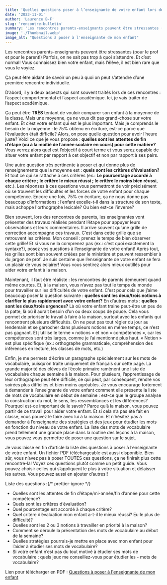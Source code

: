 ```yaml
---
title: 'Quelles questions poser à l’enseignante de votre enfant lors de la première rencontre individuelle?'
date: '2023-11-01'
author: 'Laurence B-F'
slug: 'rencontre-bulletin'
summary: 'Les rencontres parents-enseignants peuvent être stressantes (pour le prof et pour le parent!) Parfois, on ne sait pas trop à quoi s’attendre. Et c’est normal! Vous connaissez bien votre enfant, mais l’élève, il est bien rare que vous le voyiez.'
image: './Thumbnail.webp'
image_alt: "Questions à poser à l'enseignante de mon enfant"
---
```



Les rencontres parents-enseignants peuvent être stressantes (pour le prof et pour le parent!) Parfois, on ne sait pas trop à quoi s’attendre. Et c’est normal! Vous connaissez bien votre enfant, mais l’élève, il est bien rare que vous le voyiez.

Ça peut être aidant de savoir un peu à quoi on peut s’attendre d’une première rencontre individuelle.

D’abord, il y a deux aspects qui sont souvent traités lors de ces rencontres : l’aspect comportemental et l’aspect académique. Ici, je vais traiter de l’aspect académique.

Ça peut être **TRÈS** tentant de vouloir comparer son enfant à la moyenne de la classe. Mais une moyenne, ça ne vous dit pas grand-chose sur votre enfant. Et c’est votre enfant qui est le plus important. Mais je comprends le besoin de la moyenne : le 75% obtenu en écriture, est-ce parce que l’évaluation était difficile? Alors, on pose quelle question pour avoir l’heure juste? Voici ce que je vous propose : **quelles sont les attentes de fin d’étape (ou à la moitié de l’année scolaire en cours) pour cette matière?** Vous verrez alors quel est l’objectif à court terme et vous serez capable de situer votre enfant par rapport à cet objectif et non par rapport à ses pairs.

Une autre question très pertinente à poser et qui donne plus de renseignements que la moyenne est : **quels sont les critères d’évaluation?** Et tout ce qui se rattache à ces critères (ex.: **Le pourcentage accordé à chaque critère ; le critère le mieux réussi ; le critère le moins bien réussi**, etc.). Les réponses à ces questions vous permettront de voir précisément où se trouvent les difficultés et les forces de votre enfant pour chaque compétence. Encore une fois, 75% en écriture, ça ne nous donne pas beaucoup d’informations : l’enfant excelle-t-il dans la structure de son texte, mais achoppe l'orthographe lexicale? Ou bien est-ce l’inverse?

Bien souvent, lors des rencontres de parents, les enseignantes vont présenter des travaux réalisés pendant l’étape pour appuyer leurs observations et leurs commentaires. Il arrive souvent qu’une grille de correction accompagne ces travaux. C’est dans cette grille que se retrouvent les critères. Mon conseil : prenez le temps de bien observer cette grille! Et si vous ne la comprenez pas (ex.: c’est quoi exactement la syntaxe?), posez vos questions à l’enseignante de votre enfant! Après tout, les grilles sont bien souvent créées par le ministère et peuvent ressembler à du jargon de prof. Je suis certaine que l’enseignante de votre enfant se fera un plaisir de vous éclairer! Vous vous sentirez alors mieux outillés pour aider votre enfant à la maison.

Maintenant, il faut être réaliste : les rencontres de parents demeurent quand même courtes. Et, à la maison, vous n’avez pas tout le temps du monde pour travailler sur les difficultés de votre enfant. C’est pour cela que j’aime beaucoup poser la question suivante : **quelles sont les deux/trois notions à clarifier le plus rapidement avec votre enfant?** En d’autres mots : **quelles sont les deux/trois urgences?** Là où votre enfant traine peut-être un peu de la patte, là où il aurait besoin d’un ou deux coups de pouce.
Cela vous permet de prioriser le travail à faire à la maison, surtout avec les enfants qui rencontrent plusieurs difficultés. On ne peut pas tout régler du jour au lendemain et se garrocher dans plusieurs notions en même temps, ce n’est pas gagnant. Et j’utilise le terme « notions » et non « compétences », car les compétences sont très larges, comme je l’ai mentionné plus haut. « Notion » est plus spécifique (ex.: orthographe grammaticale, compréhension des inférences en lecture, les classes de mots, etc.)

Enfin, je me permets d’écrire un paragraphe spécialement sur les mots de vocabulaire, puisqu’on traite uniquement de français sur cette page. La grande majorité des élèves de l’école primaire ramènent une liste de vocabulaire chaque semaine à la maison. Pour plusieurs, l’apprentissage de leur orthographe peut être difficile, ce qui peut, par conséquent, rendre vos soirées plus difficiles et bien moins agréables. Je vous encourage fortement à demander à l’enseignante de votre enfant comment elle présente la liste de mots de vocabulaire en début de semaine : est-ce que le groupe analyse la construction du mot, le sens, les ressemblances et les différences?
Pourquoi est-ce important de le savoir? Parce qu’à la maison, vous pouvez partir de ce travail pour aider votre enfant. Et si cela n’a pas été fait en classe, vous pouvez le faire avec lui à la maison. Et n’hésitez pas à demander à l’enseignante des stratégies et des jeux pour étudier les mots en fonction du niveau de votre enfant. La liste des mots de vocabulaire prend tellement une grande place dans la routine des leçons à la maison, vous pouvez vous permettre de poser une question sur le sujet.

Je vous laisse en fin d’article la liste des questions à poser à l’enseignante de votre enfant. Un fichier PDF téléchargeable est aussi disponible. Bien sûr, vous n’avez pas à poser TOUTES ces questions, ça ne finirait plus cette rencontre-là! Voyez ces questions plutôt comme un petit guide. Vous pouvez choisir celles qui s’appliquent le plus à votre situation et délaisser les autres. Vous pouvez aussi en ajouter d’autres!!

<div className="flex flex-col border-4 border-lbf-orange rounded-lg md:mx-10 mb-10 px-6 py-6 gap-2 font-mulish">
    Liste des questions :{/* prettier-ignore */}
    <ul className="list-disc list-inside mb-8">
        <li>Quelles sont les attentes de fin d’étape/mi-année/fin d’année pour cette compétence?</li>
        <li>Quels sont les critères d’évaluation?</li>
        <li>Quel pourcentage est accordé à chaque critère?</li>
        <li>Quel critère d’évaluation mon enfant a-t-il le mieux réussi? Eu le plus de difficulté?</li>
        <li>Quelles sont les 2 ou 3 notions à travailler en priorité à la maison?</li>
        <li>Comment se déroule la présentation des mots de vocabulaire au début de la semaine?</li>
        <li>Quelles stratégies pourrais-je mettre en place avec mon enfant pour l’aider à étudier ses mots de vocabulaire?</li>
        <li>Si votre enfant n’est pas du tout motivé à étudier ses mots de vocabulaire : quels jeux me conseillez-vous pour étudier les - mots de vocabulaire?</li>
    </ul>
</div>

Lien pour télécharger en PDF : <a href={questions} download className="underline text-blue-500 hover:text-blue-800">Questions à poser à l'enseignante de mon enfant</a>
